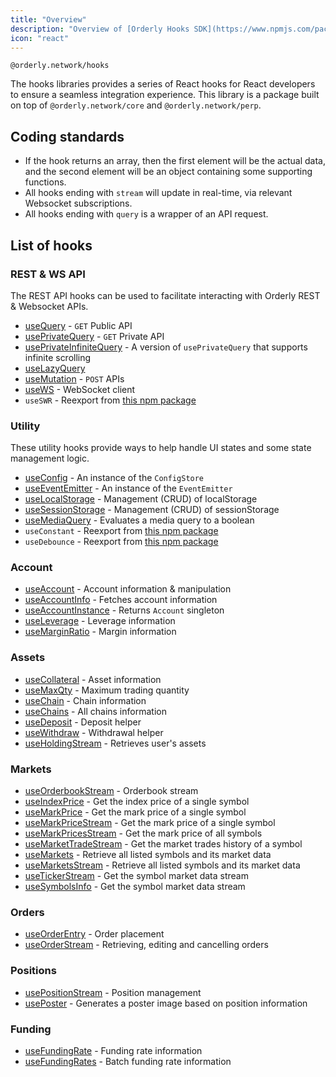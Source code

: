 ```yaml
---
title: "Overview"
description: "Overview of [Orderly Hooks SDK](https://www.npmjs.com/package/@orderly.network/hooks)"
icon: "react"
---
```


`@orderly.network/hooks`

The hooks libraries provides a series of React hooks for React developers to ensure a seamless integration experience. This library is a package built on top of `@orderly.network/core` and `@orderly.network/perp`.

## Coding standards

- If the hook returns an array, then the first element will be the actual data, and the second element will be an object containing some supporting functions.
- All hooks ending with `stream` will update in real-time, via relevant Websocket subscriptions.
- All hooks ending with `query` is a wrapper of an API request.

## List of hooks

### REST & WS API

The REST API hooks can be used to facilitate interacting with Orderly REST & Websocket APIs.

- [useQuery](/sdks/hooks/api/use-query) - `GET` Public API
- [usePrivateQuery](/sdks/hooks/api/use-private-query) - `GET` Private API
- [usePrivateInfiniteQuery](/sdks/hooks/api/use-private-infinite-query) - A version of `usePrivateQuery` that supports infinite scrolling
- [useLazyQuery](/sdks/hooks/api/use-lazy-query)
- [useMutation](/sdks/hooks/api/use-mutation) - `POST` APIs
- [useWS](/sdks/hooks/api/use-ws) - WebSocket client
- `useSWR` - Reexport from [this npm package](https://www.npmjs.com/package/swr)

### Utility

These utility hooks provide ways to help handle UI states and some state management logic.

- [useConfig](/sdks/hooks/util/use-config) - An instance of the `ConfigStore`
- [useEventEmitter](/sdks/hooks/util/use-event-emitter) - An instance of the `EventEmitter`
- [useLocalStorage](/sdks/hooks/util/use-local-storage) - Management (CRUD) of localStorage
- [useSessionStorage](/sdks/hooks/util/use-session-storage) - Management (CRUD) of sessionStorage
- [useMediaQuery](/sdks/hooks/util/use-media-query) - Evaluates a media query to a boolean
- `useConstant` - Reexport from [this npm package](https://www.npmjs.com/package/use-constant)
- `useDebounce` - Reexport from [this npm package](https://www.npmjs.com/package/use-debounce)

### Account

- [useAccount](/sdks/hooks/account/use-account) - Account information & manipulation
- [useAccountInfo](/sdks/hooks/account/use-account-info) - Fetches account information
- [useAccountInstance](/sdks/hooks/account/use-account-instance) - Returns `Account` singleton
- [useLeverage](/sdks/hooks/account/use-leverage) - Leverage information
- [useMarginRatio](/sdks/hooks/account/use-margin-ratio) - Margin information

### Assets

- [useCollateral](/sdks/hooks/assets/use-collateral) - Asset information
- [useMaxQty](/sdks/hooks/assets/use-max-qty) - Maximum trading quantity
- [useChain](/sdks/hooks/assets/use-chain) - Chain information
- [useChains](/sdks/hooks/assets/use-chains) - All chains information
- [useDeposit](/sdks/hooks/assets/use-deposit) - Deposit helper
- [useWithdraw](/sdks/hooks/assets/use-withdraw) - Withdrawal helper
- [useHoldingStream](/sdks/hooks/assets/use-holding-stream) - Retrieves user's assets

### Markets

- [useOrderbookStream](/sdks/hooks/market-data/use-orderbook-stream) - Orderbook stream
- [useIndexPrice](/sdks/hooks/market-data/use-index-price) - Get the index price of a single symbol
- [useMarkPrice](/sdks/hooks/market-data/use-mark-price) - Get the mark price of a single symbol
- [useMarkPriceStream](/sdks/hooks/market-data/use-mark-price-stream) - Get the mark price of a single symbol
- [useMarkPricesStream](/sdks/hooks/market-data/use-mark-prices-stream) - Get the mark price of all symbols
- [useMarketTradeStream](/sdks/hooks/market-data/use-market-trade-stream) - Get the market trades history of a symbol
- [useMarkets](/sdks/hooks/market-data/use-markets) - Retrieve all listed symbols and its market data
- [useMarketsStream](/sdks/hooks/market-data/use-markets-stream) - Retrieve all listed symbols and its market data
- [useTickerStream](sdks/hooks/market-data/use-ticker-stream) - Get the symbol market data stream
- [useSymbolsInfo](sdks/hooks/market-data/market-data/use-symbols-info) - Get the symbol market data stream

### Orders

- [useOrderEntry](/sdks/hooks/orders/use-order-entry) - Order placement
- [useOrderStream](/sdks/hooks/orders/use-order-stream) - Retrieving, editing and cancelling orders

### Positions

- [usePositionStream](/sdks/hooks/positions/use-position-stream) - Position management
- [usePoster](/sdks/hooks/positions/use-poster) - Generates a poster image based on position information

### Funding

- [useFundingRate](/sdks/hooks/funding/use-funding-rate) - Funding rate information
- [useFundingRates](/sdks/hooks/funding/use-funding-rates) - Batch funding rate information
